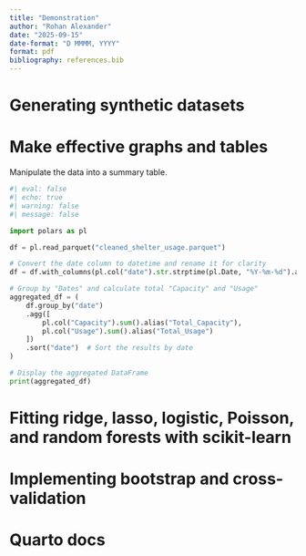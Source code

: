 ```yaml
---
title: "Demonstration"
author: "Rohan Alexander"
date: "2025-09-15"
date-format: "D MMMM, YYYY"
format: pdf
bibliography: references.bib
---
```


# Generating synthetic datasets

# Make effective graphs and tables

Manipulate the data into a summary table.

```python
#| eval: false
#| echo: true
#| warning: false
#| message: false

import polars as pl

df = pl.read_parquet("cleaned_shelter_usage.parquet")

# Convert the date column to datetime and rename it for clarity
df = df.with_columns(pl.col("date").str.strptime(pl.Date, "%Y-%m-%d").alias("date"))

# Group by "Dates" and calculate total "Capacity" and "Usage"
aggregated_df = (
    df.group_by("date")
    .agg([
        pl.col("Capacity").sum().alias("Total_Capacity"),
        pl.col("Usage").sum().alias("Total_Usage")
    ])
    .sort("date")  # Sort the results by date
)

# Display the aggregated DataFrame
print(aggregated_df)
```


# Fitting ridge, lasso, logistic, Poisson, and random forests with scikit-learn

# Implementing bootstrap and cross-validation

# Quarto docs

